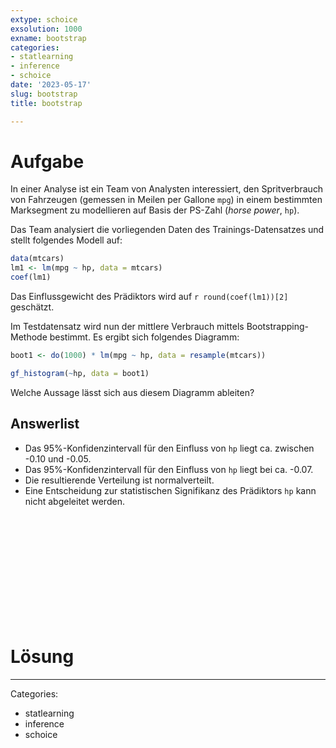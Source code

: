 ```yaml
---
extype: schoice
exsolution: 1000
exname: bootstrap
categories:
- statlearning
- inference
- schoice
date: '2023-05-17'
slug: bootstrap
title: bootstrap

---
```






# Aufgabe


In einer Analyse ist ein Team von Analysten interessiert, den Spritverbrauch von Fahrzeugen (gemessen in Meilen per Gallone `mpg`) in einem bestimmten Marksegment zu modellieren auf Basis der PS-Zahl (*horse power*, `hp`).

Das Team analysiert die vorliegenden Daten des Trainings-Datensatzes und stellt folgendes Modell auf:


```r
data(mtcars)
lm1 <- lm(mpg ~ hp, data = mtcars)
coef(lm1)
```

Das Einflussgewicht des Prädiktors wird auf `r round(coef(lm1))[2]` geschätzt.

Im Testdatensatz wird nun der mittlere Verbrauch mittels Bootstrapping-Methode bestimmt. Es ergibt sich folgendes Diagramm:


```r
boot1 <- do(1000) * lm(mpg ~ hp, data = resample(mtcars))

gf_histogram(~hp, data = boot1)
```

Welche Aussage lässt sich aus diesem Diagramm ableiten?


Answerlist
----------
* Das 95%-Konfidenzintervall für den Einfluss von `hp` liegt ca. zwischen -0.10 und -0.05.
* Das 95%-Konfidenzintervall für den Einfluss von `hp` liegt bei ca. -0.07.
* Die resultierende Verteilung ist normalverteilt.
* Eine Entscheidung zur statistischen Signifikanz des Prädiktors `hp` kann nicht abgeleitet werden.





</br>
</br>
</br>
</br>
</br>
</br>
</br>
</br>
</br>
</br>

# Lösung





---

Categories: 

- statlearning
- inference
- schoice

